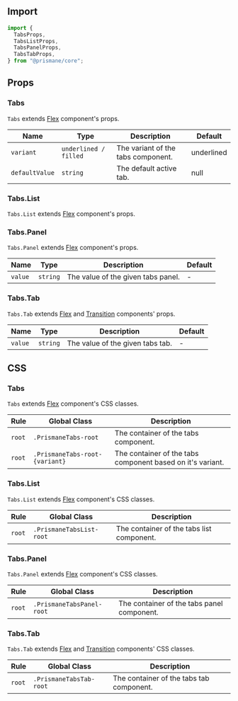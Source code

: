 ## Import

```js
import {
  TabsProps,
  TabsListProps,
  TabsPanelProps,
  TabsTabProps,
} from "@prismane/core";
```

## Props

### Tabs

`Tabs` extends [Flex](/docs/components-api/flex-api) component's props.

| Name           | Type                  | Description                        | Default    |
| -------------- | --------------------- | ---------------------------------- | ---------- |
| `variant`      | `underlined / filled` | The variant of the tabs component. | underlined |
| `defaultValue` | `string`              | The default active tab.            | null       |

### Tabs.List

`Tabs.List` extends [Flex](/docs/components-api/flex-api) component's props.

### Tabs.Panel

`Tabs.Panel` extends [Flex](/docs/components-api/flex-api) component's props.

| Name    | Type     | Description                        | Default |
| ------- | -------- | ---------------------------------- | ------- |
| `value` | `string` | The value of the given tabs panel. | -       |

### Tabs.Tab

`Tabs.Tab` extends [Flex](/docs/components-api/flex-api) and [Transition](/docs/components-api/transition-api) components' props.

| Name    | Type     | Description                      | Default |
| ------- | -------- | -------------------------------- | ------- |
| `value` | `string` | The value of the given tabs tab. | -       |

## CSS

### Tabs

`Tabs` extends [Flex](/docs/components-api/flex-api) component's CSS classes.

| Rule   | Global Class                   | Description                                                |
| ------ | ------------------------------ | ---------------------------------------------------------- |
| `root` | `.PrismaneTabs-root`           | The container of the tabs component.                       |
| `root` | `.PrismaneTabs-root-{variant}` | The container of the tabs component based on it's variant. |

### Tabs.List

`Tabs.List` extends [Flex](/docs/components-api/flex-api) component's CSS classes.

| Rule   | Global Class             | Description                               |
| ------ | ------------------------ | ----------------------------------------- |
| `root` | `.PrismaneTabsList-root` | The container of the tabs list component. |

### Tabs.Panel

`Tabs.Panel` extends [Flex](/docs/components-api/flex-api) component's CSS classes.

| Rule   | Global Class              | Description                                |
| ------ | ------------------------- | ------------------------------------------ |
| `root` | `.PrismaneTabsPanel-root` | The container of the tabs panel component. |

### Tabs.Tab

`Tabs.Tab` extends [Flex](/docs/components-api/flex-api) and [Transition](/docs/components-api/transition-api) components' CSS classes.

| Rule   | Global Class            | Description                              |
| ------ | ----------------------- | ---------------------------------------- |
| `root` | `.PrismaneTabsTab-root` | The container of the tabs tab component. |
